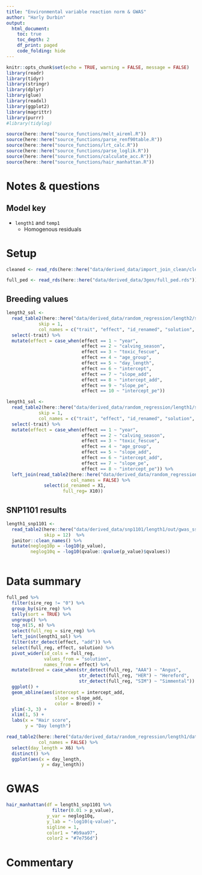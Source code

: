 ```yaml
---
title: "Environmental variable reaction norm & GWAS"
author: "Harly Durbin"
output:
  html_document:
    toc: true
    toc_depth: 2
    df_print: paged
    code_folding: hide
---
```


```r
knitr::opts_chunk$set(echo = TRUE, warning = FALSE, message = FALSE)
library(readr)
library(tidyr)
library(stringr)
library(dplyr)
library(glue)
library(readxl)
library(ggplot2)
library(magrittr)
library(purrr)
#library(tidylog)

source(here::here("source_functions/melt_aireml.R"))
source(here::here("source_functions/parse_renf90table.R"))
source(here::here("source_functions/lrt_calc.R"))
source(here::here("source_functions/parse_loglik.R"))
source(here::here("source_functions/calculate_acc.R"))
source(here::here("source_functions/hair_manhattan.R"))
```

# Notes & questions

## Model key

* `length1` and `temp1`
    + Homogenous residuals

# Setup 

```r
cleaned <- read_rds(here::here("data/derived_data/import_join_clean/cleaned.rds"))
```

```r
full_ped <- read_rds(here::here("data/derived_data/3gen/full_ped.rds"))
```

## Breeding values

```r
length2_sol <-
  read_table2(here::here("data/derived_data/random_regression/length2/solutions"),
            skip = 1,
            col_names = c("trait", "effect", "id_renamed", "solution", "se")) %>% 
  select(-trait) %>% 
  mutate(effect = case_when(effect == 1 ~ "year",
                            effect == 2 ~ "calving_season",
                            effect == 3 ~ "toxic_fescue",
                            effect == 4 ~ "age_group",
                            effect == 5 ~ "day_length",
                            effect == 6 ~ "intercept",
                            effect == 7 ~ "slope_add",
                            effect == 8 ~ "intercept_add",
                            effect == 9 ~ "slope_pe",
                            effect == 10 ~ "intercept_pe"))
```

```r
length1_sol <-
  read_table2(here::here("data/derived_data/random_regression/length1/solutions"),
            skip = 1,
            col_names = c("trait", "effect", "id_renamed", "solution", "se")) %>% 
  select(-trait) %>% 
  mutate(effect = case_when(effect == 1 ~ "year",
                            effect == 2 ~ "calving_season",
                            effect == 3 ~ "toxic_fescue",
                            effect == 4 ~ "age_group",
                            effect == 5 ~ "slope_add",
                            effect == 6 ~ "intercept_add",
                            effect == 7 ~ "slope_pe",
                            effect == 8 ~ "intercept_pe")) %>% 
  left_join(read_table2(here::here("data/derived_data/random_regression/length1/renadd05.ped"),
                        col_names = FALSE) %>% 
              select(id_renamed = X1,
                     full_reg= X10))
```

## SNP1101 results

```r
length1_snp1101 <-
  read_table2(here::here("data/derived_data/snp1101/length1/out/gwas_ssr_length1.txt"),
              skip = 12)  %>%
  janitor::clean_names() %>%
  mutate(neglog10p = -log10(p_value),
         neglog10q = -log10(qvalue::qvalue(p_value)$qvalues))
  
```

# Data summary

```r
full_ped %>% 
  filter(sire_reg != "0") %>% 
  group_by(sire_reg) %>% 
  tally(sort = TRUE) %>% 
  ungroup() %>% 
  top_n(15, n) %>% 
  select(full_reg = sire_reg) %>% 
  left_join(length1_sol) %>% 
  filter(str_detect(effect, "add")) %>% 
  select(full_reg, effect, solution) %>% 
  pivot_wider(id_cols = full_reg,
              values_from = "solution",
              names_from = effect) %>% 
  mutate(Breed = case_when(str_detect(full_reg, "AAA") ~ "Angus",
                           str_detect(full_reg, "HER") ~ "Hereford",
                           str_detect(full_reg, "SIM") ~ "Simmental")) %>% 
  ggplot() +
  geom_abline(aes(intercept = intercept_add,
                  slope = slope_add,
                  color = Breed)) +
  ylim(-3, 3) +
  xlim(1, 5) +
  labs(x = "Hair score",
       y = "Day length")
```

```r
read_table2(here::here("data/derived_data/random_regression/length1/data.txt"),
            col_names = FALSE) %>% 
  select(day_length = X6) %>% 
  distinct() %>% 
  ggplot(aes(x = day_length,
             y = day_length))

```

# GWAS

```r

hair_manhattan(df = length1_snp1101 %>% 
                 filter(0.01 > p_value),
               y_var = neglog10q, 
               y_lab = "-log10(q-value)",
               sigline = 1,
               color1 = "#b9aa97",
               color2 = "#7e756d")

```

# Commentary